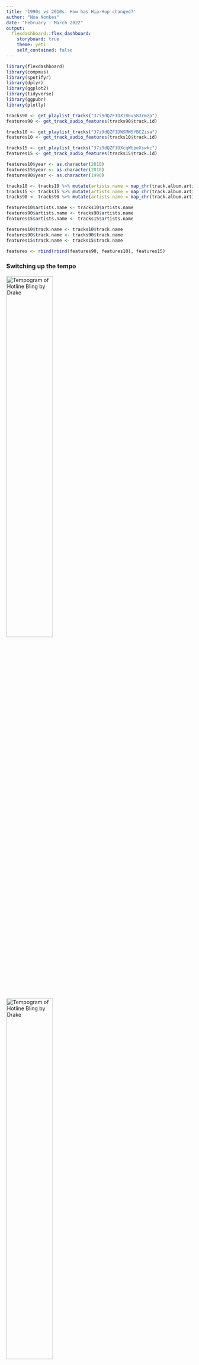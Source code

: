 ```yaml
---
title: '1990s vs 2010s: How has Hip-Hop changed?'
author: "Noa Nonkes"
date: "February - March 2022"
output: 
  flexdashboard::flex_dashboard:
    storyboard: true
    theme: yeti
    self_contained: false
---
```


```r
library(flexdashboard)
library(compmus)
library(spotifyr)
library(dplyr)
library(ggplot2)
library(tidyverse)
library(ggpubr)
library(plotly)

tracks90 <- get_playlist_tracks("37i9dQZF1DX186v583rmzp")
features90 <- get_track_audio_features(tracks90$track.id)

tracks10 <- get_playlist_tracks("37i9dQZF1DWSMW5YBCZisa")
features10 <- get_track_audio_features(tracks10$track.id)

tracks15 <- get_playlist_tracks("37i9dQZF1DXcqWbpeXswkc")
features15 <- get_track_audio_features(tracks15$track.id)

features10$year <- as.character(2010)
features15$year <- as.character(2010)
features90$year <- as.character(1990)

tracks10 <- tracks10 %>% mutate(artists.name = map_chr(track.album.artists, function(x) x$name[1]))
tracks15 <- tracks15 %>% mutate(artists.name = map_chr(track.album.artists, function(x) x$name[1]))
tracks90 <- tracks90 %>% mutate(artists.name = map_chr(track.album.artists, function(x) x$name[1]))

features10$artists.name <- tracks10$artists.name
features90$artists.name <- tracks90$artists.name
features15$artists.name <- tracks15$artists.name

features10$track.name <- tracks10$track.name
features90$track.name <- tracks90$track.name
features15$track.name <- tracks15$track.name

features <- rbind(rbind(features90, features10), features15)
```

### Switching up the **tempo**
![Tempogram of Hotline Bling by Drake](hotlinebling_tempogram.jpeg){width=50%} ![Tempogram of Hotline Bling by Drake](hotlinebling_tempogram_cyclic.jpeg){width=50%}

***
<iframe src="https://open.spotify.com/embed/track/0wwPcA6wtMf6HUMpIRdeP7?theme=0" width="100%" height="80" frameBorder="0" allowtransparency="true" allow="encrypted-media"></iframe>

Here I show two types of tempograms of the popular 2010's Hip-Hop song Hotline Bling by Drake: non cyclic and cyclic tempogram. The song has a percussive instrument that plays on each fourth count, giving the song a common time feel, but the drum snare do not necessarily fall on the second and fourth count as expected. 

The first tempogram shows a strong horizontal band at around 270BPM and at double the tempo, 540 BPM. 

The second tempogram shows a single band at around 135BPM, which feels more fitting to the song. This tempogram maps all the doubles or halves a tempo to the same tempo, so 270BPM will be mapped to 135BPM. 

In both tempograms it shows a disruption in the horizontal band at around two minutes and thirty seconds, i.e. the bridge. This is caused by the fact that the beat changes at this time stamp. The constant background beat falls off and is replaced with a sparse bass drum and finger snap beat (can this be called half time?) and Drake also changes his rap flow. This makes it more difficult to asses the tempo, which is clearly seen in the both graphs. 

After the bridge ends and the clear beat returns, both tempograms start to show a clear tempo band again. 

### Track-Level Summaries

```r
hiphop90 <-
  get_playlist_audio_features(
    "thesoundsofspotify",
    "37i9dQZF1DX186v583rmzp"
  ) %>%
  add_audio_analysis()
hiphop10 <-
  get_playlist_audio_features(
    "thesoundsofspotify",
    "37i9dQZF1DWSMW5YBCZisa"
  ) %>%
  add_audio_analysis()
hiphop15 <-
  get_playlist_audio_features(
    "thesoundsofspotify",
    "37i9dQZF1DXcqWbpeXswkc"
  ) %>%
  add_audio_analysis()
hiphopfeatures <- 
  hiphop90 %>%
  mutate(year = "1990") %>%
  bind_rows(hiphop10 %>% mutate(year = "2010")) %>%
  bind_rows(hiphop15 %>% mutate(year = "2010"))

hiphopfeatures %>%
  mutate(
    timbre =
      map(
        segments,
        compmus_summarise,
        timbre,
        method = "mean"
      )
  ) %>%
  select(year, timbre) %>%
  compmus_gather_timbre() %>%
  ggplot(aes(x = basis, y = value, fill = year)) +
  geom_violin() +
  theme_gray() + 
  scale_color_manual(values=c("#999999", "#E69F00")) +
  scale_fill_manual(values=c("#999999", "#E69F00")) +
  labs(x = "Spotify Timbre Coefficients", y = "", fill = "Year")
```

***
Coefficient 3 looks like the most promising marker distinguishing these genres.

### The music may have a different vibe, but is this also visible in the **timbre**?

```r
icecube <-
  get_tidy_audio_analysis("67ncYmW29pNJJY2yXuLPwT") %>% # Change URI.
  compmus_align(bars, segments) %>%                     # Change `bars`
  select(bars) %>%                                      #   in all three
  unnest(bars) %>%                                      #   of these lines.
  mutate(
    pitches =
      map(segments,
        compmus_summarise, pitches,
        method = "rms", norm = "euclidean"              # Change summary & norm.
      )
  ) %>%
  mutate(
    timbre =
      map(segments,
        compmus_summarise, timbre,
        method = "rms", norm = "euclidean"              # Change summary & norm.
      )
  )

icecubePlot <- icecube %>%
  compmus_gather_timbre() %>%
  ggplot(
    aes(
      x = start + duration / 2,
      width = duration,
      y = basis,
      fill = value
    )
  ) +
  geom_tile() +
  labs(x = "Time (s)", y = NULL, fill = "Magnitude", title = "You Know How We Do It by Ice Cube") +
  scale_fill_viridis_c() + 
  theme_classic() +
  theme(plot.title = element_text(size=12, hjust = 0.5))

kidcudi <-
  get_tidy_audio_analysis("393MDhe62s8hbH8ETrlxe5") %>% # Change URI.
  compmus_align(bars, segments) %>%                     # Change `bars`
  select(bars) %>%                                      #   in all three
  unnest(bars) %>%                                      #   of these lines.
  mutate(
    pitches =
      map(segments,
        compmus_summarise, pitches,
        method = "rms", norm = "euclidean"              # Change summary & norm.
      )
  ) %>%
  mutate(
    timbre =
      map(segments,
        compmus_summarise, timbre,
        method = "rms", norm = "euclidean"              # Change summary & norm.
      )
  )

kidcudiPlot <- kidcudi %>%
  compmus_gather_timbre() %>%
  ggplot(
    aes(
      x = start + duration / 2,
      width = duration,
      y = basis,
      fill = value
    )
  ) +
  geom_tile() +
  labs(x = "Time (s)", y = NULL, fill = "Magnitude", title = "Mr. Rager by Kid Cudi") +
  scale_fill_viridis_c() +
  theme_classic() +
  theme(plot.title = element_text(size=12, hjust = 0.5))

figure <- ggarrange(icecubePlot, kidcudiPlot, ncol = 2, nrow = 1, common.legend = TRUE)

figure
```

***
<iframe src="https://open.spotify.com/embed/track/393MDhe62s8hbH8ETrlxe5?theme=0" width="100%" height="80" frameBorder="0" allowtransparency="true" allow="encrypted-media"></iframe>
<iframe src="https://open.spotify.com/embed/track/67ncYmW29pNJJY2yXuLPwT?theme=0" width="100%" height="80" frameBorder="0" allowtransparency="true" allow="encrypted-media"></iframe>

In this plot I show two songs with the lowest speechiness in my corpus. On the left a 1993 song called You Know How We Do It by Ice Cube and on the right a 2010 song called Mr. Rager by Kid Cudi. 

The left shows a quite constant presence of the c01 coefficient. Only the begin and end have a lower magnitude, as the song fades in and out. The constant presence of c01 can possibly be explained by the fact that the song has a constant beat with no choruses or verses. 

This is different in the right plot as the magnitude of c01 and c02 coefficients seem to alternate each other. These alternations exactly match the chorus and verse in the song. The c02 coefficient represents brightness, so the verses seem to have a higher brightness than the choruses. 

At about two hundred seconds in the right plot, it shows a high magnitude in the c02. This may be caused by the fact the singer starts singer higher and longer notes. 

Both songs seem to have a constant presence of the c06 coefficient. 

### Self similarity matrices 
```r
asaprocky <-
  get_tidy_audio_analysis("1j6kDJttn6wbVyMaM42Nxm") %>% # Change URI.
  compmus_align(bars, segments) %>%                     # Change `bars`
  select(bars) %>%                                      #   in all three
  unnest(bars) %>%                                      #   of these lines.
  mutate(
    pitches =
      map(segments,
        compmus_summarise, pitches,
        method = "rms", norm = "euclidean"              # Change summary & norm.
      )
  ) %>%
  mutate(
    timbre =
      map(segments,
        compmus_summarise, timbre,
        method = "rms", norm = "euclidean"              # Change summary & norm.
      )
  )

asaprockyTimbrePlot <- asaprocky %>%
  compmus_self_similarity(timbre, "cosine") %>% 
  ggplot(
    aes(
      x = xstart + xduration / 2,
      width = xduration,
      y = ystart + yduration / 2,
      height = yduration,
      fill = d
    )
  ) +
  geom_tile() +
  coord_fixed() +
  scale_fill_viridis_c(guide = "none") +
  theme_classic() +
  labs(x = "", y = "LPFJ2", title = "Timbre") +
  theme(plot.title = element_text(size=12, hjust = 0.5))

asaprockyChromaPlot <- asaprocky %>%
  compmus_self_similarity(pitches, "cosine") %>% 
  ggplot(
    aes(
      x = xstart + xduration / 2,
      width = xduration,
      y = ystart + yduration / 2,
      height = yduration,
      fill = d
    )
  ) +
  geom_tile() +
  coord_fixed() +
  scale_fill_viridis_c(guide = "none") +
  theme_classic() +
  labs(x = "", y = "", title = "Chroma") +
  theme(plot.title = element_text(size=12, hjust = 0.5))


souls <-
  get_tidy_audio_analysis("0PV1TFUMTBrDETzW6KQulB") %>% # Change URI.
  compmus_align(bars, segments) %>%                     # Change `bars`
  select(bars) %>%                                      #   in all three
  unnest(bars) %>%                                      #   of these lines.
  mutate(
    pitches =
      map(segments,
        compmus_summarise, pitches,
        method = "rms", norm = "euclidean"              # Change summary & norm.
      )
  ) %>%
  mutate(
    timbre =
      map(segments,
        compmus_summarise, timbre,
        method = "rms", norm = "euclidean"              # Change summary & norm.
      )
  )

soulsTimbrePlot <- souls %>%
  compmus_self_similarity(timbre, "cosine") %>% 
  ggplot(
    aes(
      x = xstart + xduration / 2,
      width = xduration,
      y = ystart + yduration / 2,
      height = yduration,
      fill = d
    )
  ) +
  geom_tile() +
  coord_fixed() +
  scale_fill_viridis_c(guide = "none") +
  theme_classic() +
  labs(x = "", y = "93 'Til Infinity") +
  theme(plot.title = element_text(size=12, hjust = 0.5))

soulsChromaPlot <- souls %>%
  compmus_self_similarity(pitches, "cosine") %>% 
  ggplot(
    aes(
      x = xstart + xduration / 2,
      width = xduration,
      y = ystart + yduration / 2,
      height = yduration,
      fill = d
    )
  ) +
  geom_tile() +
  coord_fixed() +
  scale_fill_viridis_c(guide = "none") +
  theme_classic() +
  labs(x = "", y = "") +
  theme(plot.title = element_text(size=12, hjust = 0.5))

figure <- ggarrange(asaprockyTimbrePlot, asaprockyChromaPlot, soulsTimbrePlot, soulsChromaPlot, ncol = 2, nrow = 2, common.legend = TRUE)

annotate_figure(figure, top = text_grob("Self-similarity matrices", 
               color = "black", size = 14))
```

***
<iframe src="https://open.spotify.com/embed/track/1j6kDJttn6wbVyMaM42Nxm?theme=0" width="100%" height="80" frameBorder="0" allowtransparency="true" allow="encrypted-media"></iframe>
<iframe src="https://open.spotify.com/embed/track/0PV1TFUMTBrDETzW6KQulB?theme=0" width="100%" height="80" frameBorder="0" allowtransparency="true" allow="encrypted-media"></iframe>

Here I show a self-similarity matrix of the song with the highest tempo in my corpus: Lord Pretty Flacko Jodye 2 (LPFJ2) by A$AP Rocky. This song has a BPM of 207.982 according to Spotify, it however feels more like 104 BPM. 

In both matrices a dark blue diagonal is visible, so the moments in the song are highly similar here. This makes sense, because here the song is compared with the exact same moment in time. 

Also, in both timbre and chroma a low similarity band is seen along the x- and y-axis. This is caused by the fact the song has a constant four note melody playing, except in the beginning of the song. 

The whole feel of the song is quite the same, which is why so much of the timbre matrix shows that the song is very similar to itself. However, little differences in rap melody or in the constant background melody become very visible in the chroma matrix. These are represented by the horizontal and vertical green lines. At about 85 seconds, the background track fades away for a small amount of time (which is a big change in feel), which also can be seen in the timbre matrix by the green horizontal and vertical line at this time stamp. 

### **Introduction:** The shift of Hip-Hop {data-commentary-width=600}
**Chosen Corpus**
I will be using three Spotify playlists, namely ["Best Rap Songs of 2010"](https://open.spotify.com/playlist/37i9dQZF1DX38t16fuNXJJ?si=4f83c993c8904728), ["Best Rap Songs of 2015"](https://open.spotify.com/playlist/37i9dQZF1DXcqWbpeXswkc?si=7246210a99d641d7) and ["I Love My '90s Hip-Hop"](https://open.spotify.com/playlist/37i9dQZF1DX186v583rmzp?si=9ea41443c20e40f1). They respectively have fifty, fifty, and a hundred songs in them. I chose this corpus, since I am a big fan of '90s Hip-Hop and I am curious how the Hip-Hop genre has changed in the next two decades. The two playlists from the '10s will represent this decade together. The research question I will try to answer in this storyboard is: What are the measurable differences between 1990's and 2010's Hip-Hop?

**Characteristics of the Corpus**
Both playlists consist of various artists and albums. They only have the genre in common: Hip-Hop. I expect Hip-Hop songs from the '90s to be more alike, as they often use samples or jazz influences in their songs. I also expect Hip-Hop songs from the 2010's to have a higher danceability, as the Hip-Hop genre became more widely made, so that it may have gotten more pop influences. 
The '90s playlist has tracks from 1990 up until 1999, the '10s playlists have a less equally distributed year range. Fifty tracks are from 2010 and the other fifty tracks are from 2015. 

**Representativeness of the Corpus**
All playlists consist of a broad range of different artists from their decade, but also some songs of the same artists. This could be a limitation of the corpus. 

**Typical and Atypical Tracks**
A typical track from the '90s playlist is [Do for Love by 2Pac](https://open.spotify.com/track/4AE7Lj39VnSZNOmGH2iZaq?si=d1ee18d3341a4cee). It uses a sample and from the '70s and has very meaningful lyrics. An atypical track from the '90s playlist is [Insane in the Brain by Cypress Hill](https://open.spotify.com/track/1oTHteQbmJw15rPxPVXUTv?si=330f37b1dad84b14), as it has a very different vibe as opposed to the other songs in the playlist.

-- want to add (a)typical tracks from 2010's playlist here --

***


<iframe src="https://open.spotify.com/embed/playlist/37i9dQZF1DWSMW5YBCZisa?theme=0" width="50%" height="380" frameBorder="0" allowtransparency="true" allow="encrypted-media"></iframe>

<iframe src="https://open.spotify.com/embed/playlist/37i9dQZF1DXcqWbpeXswkc?theme=0" width="50%" height="380" frameBorder="0" allowtransparency="true" allow="encrypted-media"></iframe>

<iframe src="https://open.spotify.com/embed/playlist/37i9dQZF1DX186v583rmzp?theme=0" width="100%" height="380" frameBorder="0" allowtransparency="true" allow="encrypted-media"></iframe>

### Is there need for an increased tempo in Hip-Hop music? {data-commentary-width=400}

```r
features_selected <- features %>% select(tempo, year)

meanTempo <- features_selected %>% group_by(year) %>% summarize(mean.tempo = mean(tempo))

tempoPlot <- ggplot(features_selected, aes(x = tempo, fill = year, color = year)) +
  geom_histogram(binwidth = 10, position = "identity", alpha = 0.6) + 
  theme_gray() +
  geom_vline(data=meanTempo, aes(xintercept = mean.tempo, color= year), linetype="dashed", show.legend = F) +
  geom_text(aes(x = mean.tempo + 8, y = 50, label = round(mean.tempo, 2), color = year), data = meanTempo) +
  labs(
    title = "Histogram of Tempo Distribution",
    x = "Tempo",
    y = "Count"
  ) +
  scale_color_manual(values=c("#999999", "#E69F00")) +
  scale_fill_manual(values=c("#999999", "#E69F00"))

tempoPlot
```

***
This plot shows the tempo distribution of the tracks in the 1990's and the 2010's playlist. The '90s playlist shows a large peak in the lower BPM, while the '10s have a more equally distributed BPM. The vertical lines show the mean tempo. 

-- try to find a explanation for this! --

### Less rapping and more singing: How is the speechiness of the songs affected? {data-commentary-width=400}

```r
features %>% 
  plot_ly(x = ~year, y = ~speechiness, color = I("#E69F00"), hoverinfo = "text", text = ~paste("Song:", track.name, "<br>", "Artist(s):", artists.name), marker = list(color = "#999999")) %>%
  add_boxplot() %>% add_markers() %>% layout(showlegend = FALSE)
```

***
In the next plot the speechiness feature of both playlists is plotted. The songs from 2010 have less speechiness than the '90s. A possible cause of this could be the "popifying" of Hip-Hop and adding more singing to the tracks. 

-- add more detailed explanation! --

### Duration vs danceability vs acousticness {data-commentary-width=400}

```r
manyPlot <- ggplot(features, aes(x = danceability, y = duration_ms, size = acousticness, color = year)) + 
  geom_point(alpha = 0.6) +
  theme_gray() +
  scale_color_manual(values=c("#999999", "#E69F00")) +
  scale_fill_manual(values=c("#999999", "#E69F00"))

manyPlot
```

***
The last plot shows the duration of a song vs the danceability. The size of a point shows how high the acousticness is. The '90s songs seem to have a higher danceability than most '10s tracks. Except for a single outlier, most songs seem to have about the same duration. The acousticness does not seem to correlate to the duration or danceability. 

### Chromagram ;'( {data-commentary-width=400}
```r
grownManSport <-
  get_tidy_audio_analysis("7Ie9W94M7OjPoZVV216Xus") %>%
  select(segments) %>%
  unnest(segments) %>%
  select(start, duration, pitches)

moment4Life <- 
  get_tidy_audio_analysis("1ia019RqDK2o4QiANR1Dyn") %>%
  select(segments) %>%
  unnest(segments) %>%
  select(start, duration, pitches)

grownManSportChromagram <- grownManSport %>%
  mutate(pitches = map(pitches, compmus_normalise, "euclidean")) %>%
  compmus_gather_chroma() %>% 
  ggplot(
    aes(
      x = start + duration / 2,
      width = duration,
      y = pitch_class,
      fill = value
    )
  ) +
  geom_tile() +
  labs(x = "Time (s)", y = NULL, fill = "Magnitude", title = "Grown Man Sport by Pete Rock") +
  theme_minimal() +
  theme(plot.title = element_text(size=12, hjust = 0.5)) + 
  scale_fill_viridis_c()

moment4LifeChromagram <- moment4Life %>%
  mutate(pitches = map(pitches, compmus_normalise, "euclidean")) %>%
  compmus_gather_chroma() %>% 
  ggplot(
    aes(
      x = start + duration / 2,
      width = duration,
      y = pitch_class,
      fill = value
    )
  ) +
  geom_tile() +
  labs(x = "Time (s)", y = NULL, fill = "Magnitude", title = "Moment 4 Life by Nicki Minaj") +
  theme_minimal() +
  theme(plot.title = element_text(size=12, hjust = 0.5)) +
  scale_fill_viridis_c()

figure <- ggarrange(grownManSportChromagram, moment4LifeChromagram, labels = c("1998", "2010"),
                    ncol = 2, nrow = 1, common.legend = TRUE, font.label = list(size = 10))

figure
```


***
Chromagram of two songs. I haven't really been able to find songs that have a really remarkable chromagram. I did want to see if I could show the chromagrams nicely, hence these two. 

### Dynamic Time Warping: When a song is sampled {data-commentary-width=400}
```r
## Mac Miller
macMiller <-
  get_tidy_audio_analysis("3VmrLy4WZLHDgTXENCIz2p") %>%
  select(segments) %>%
  unnest(segments) %>%
  select(start, duration, pitches)
## Lord Finesse
lordFinesse <-
  get_tidy_audio_analysis("30eW6IlBK3wCwcB8TsPXua") %>%
  select(segments) %>%
  unnest(segments) %>%
  select(start, duration, pitches)

compmus_long_distance(
  macMiller %>% mutate(pitches = map(pitches, compmus_normalise, "chebyshev")),
  lordFinesse %>% mutate(pitches = map(pitches, compmus_normalise, "chebyshev")),
  feature = pitches,
  method = "euclidean"
) %>%
  ggplot(
    aes(
      x = xstart + xduration / 2,
      width = xduration,
      y = ystart + yduration / 2,
      height = yduration,
      fill = d
    )
  ) +
  geom_tile() +
  coord_equal() +
  labs(x = "Mac Miller", y = "Lord Finesse", title = "Similarity matrix between the original and sampled song") +
  theme_minimal() +
  theme(plot.title = element_text(size=12, hjust = 0.5)) +
  scale_fill_viridis_c(guide = NULL)
```

***
<iframe src="https://open.spotify.com/embed/track/3yjVsUq8psgcHm8SQrZ8i4?theme=0" width="100%" height="80" frameBorder="0" allowtransparency="true" allow="encrypted-media"></iframe>
<iframe src="https://open.spotify.com/embed/track/3VmrLy4WZLHDgTXENCIz2p?theme=0" width="100%" height="80" frameBorder="0" allowtransparency="true" allow="encrypted-media"></iframe>

The 1996 song [Hip 2 Da Game by Lord Finesse](https://open.spotify.com/track/30eW6IlBK3wCwcB8TsPXua?si=2a7b96a1d9384f3f) is sampled by Mac Miller in his 2010 song called [Kool Aid and Frozen Pizza](https://open.spotify.com/track/3VmrLy4WZLHDgTXENCIz2p?si=c174207c0d68423f). Even though the background track is the same, the chromagram does not show this similarity. I suspect that the duration of the two songs have something to do with this. The Mac Miller version is about two minutes shorter than the Lord Finesse version. When dynamic time warping is performed, the Mac Miller song will need to be stretched quite a lot. 

### There seems to be an increase in structure in the Hip-Hop genre
```r
bigPoppa <-
  get_tidy_audio_analysis("2g8HN35AnVGIk7B8yMucww") %>%
  select(segments) %>%
  unnest(segments) %>%
  select(start, duration, pitches)

bigPoppaPlot <- compmus_long_distance(
  bigPoppa %>% mutate(pitches = map(pitches, compmus_normalise, "chebyshev")),
  bigPoppa %>% mutate(pitches = map(pitches, compmus_normalise, "chebyshev")),
  feature = pitches,
  method = "euclidean"
) %>%
  ggplot(
    aes(
      x = xstart + xduration / 2,
      width = xduration,
      y = ystart + yduration / 2,
      height = yduration,
      fill = d
    )
  ) +
  geom_tile() +
  coord_equal() +
  labs(x = "", y = "", title = "Big Poppa by The Notorious B.I.G.") +
  theme_minimal() +
  theme(plot.title = element_text(size=12, hjust = 0.5)) +
  scale_fill_viridis_c(guide = NULL)

antidote <-
  get_tidy_audio_analysis("1wHZx0LgzFHyeIZkUydNXq") %>%
  select(segments) %>%
  unnest(segments) %>%
  select(start, duration, pitches)

antidotePlot <- compmus_long_distance(
  antidote %>% mutate(pitches = map(pitches, compmus_normalise, "chebyshev")),
  antidote %>% mutate(pitches = map(pitches, compmus_normalise, "chebyshev")),
  feature = pitches,
  method = "euclidean"
) %>%
  ggplot(
    aes(
      x = xstart + xduration / 2,
      width = xduration,
      y = ystart + yduration / 2,
      height = yduration,
      fill = d
    )
  ) +
  geom_tile() +
  coord_equal() +
  labs(x = "", y = "", title = "Antidote by Travis Scott") +
  theme_minimal() +
  theme(plot.title = element_text(size=12, hjust = 0.5)) +
  scale_fill_viridis_c(guide = NULL)

figure <- ggarrange(bigPoppaPlot, antidotePlot,
                    ncol = 2, nrow = 1, font.label = list(size = 10))

annotate_figure(figure, top = text_grob("Self-similarity matrices", 
               color = "black", size = 14))
```

***
<iframe src="https://open.spotify.com/embed/track/63BcfK6YAzJYeISaTPr6IO?theme=0" width="100%" height="80" frameBorder="0" allowtransparency="true" allow="encrypted-media"></iframe>
<iframe src="https://open.spotify.com/embed/track/1wHZx0LgzFHyeIZkUydNXq?theme=0" width="100%" height="80" frameBorder="0" allowtransparency="true" allow="encrypted-media"></iframe>

The difference between self-similarity matrices from the '90s and '10s is very apparent. In the song Big Poppa, a '90s classic, there are small bits of repetition, what one might call a small chorus. The beat is constant throughout the song and Biggie can be heard rapping the whole song. In the matrix of Antidote we see a very different pattern. The song has a lot of repetition, which is reflected in the vertical and horizontal stripes in the matrix. Travis Scott also raps less and he has picked up a more singing style than rapping. 

These matrices very well show the shift from the more rap and beat based '90s songs to the more popified way of making Hip-Hop (having the standard verse/chorus/bridge layout). 

### Conclusion :)
'90s hip-hop is gewoon beter, ik ben een simpel mens